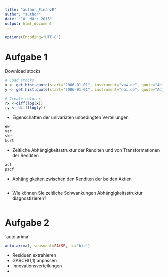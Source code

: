 ```yaml
---
title: "author_FinanzR"
author: "author"
date: "10. März 2015"
output: html_document
---
```


```r
options(Encoding="UTF-8")
```

# Aufgabe 1

Download stocks

```r
# Load stocks
x <- get.hist.quote(start="2006-01-01", instrument="vow.de", quote="AdjClose")
y <- get.hist.quote(start="2006-01-01", instrument="dai.de", quote="AdjClose")

# Create returns
rx <-diff(log(x))
ry <- diff(log(y))
```

* Eigenschaften der univariaten unbedingten Verteilungen
```r
ew
var
ske
kurt
```

* Zeitliche Abhängigkeitsstruktur der Renditen und von Transformationen der Renditen
```r
acf
pacf
```

* Abhängigkeiten zwischen den Renditen der beiden Aktien
```r

```

* Wie können Sie zeitliche Schwankungen Abhängigkeitsstruktur diagnostizieren?
```r
```

# Aufgabe 2

´auto.arima´

```r
auto.arima(, seasonal=FALSE, ic="bic")

```

* Residuen extrahieren
* GARCH(1,1) anpassen
* Innovationsverteilungen
*

